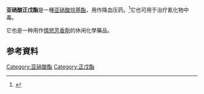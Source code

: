 
{{Infobox drug|drug_name=|ChemSpiderID=9632|onset=|elimination_half-life=|duration_of_action=|excretion=<!-- Identifiers -->|synonyms=''n''-Pentyl nitrate; ''n''-Amyl nitrite; Nitramyl|CAS_number=463-04-7|ATCvet=|ATC_prefix=<!-- 'none' if uncategorised -->|ATC_suffix=|PubChem=10026|UNII=H2HUX79FYK|metabolism=|ChEMBL=3188202|DrugBank=<!-- Chemical and physical data -->|C=5|H=11|N=1|O=2|SMILES=CCCCCON=O|StdInChI=1S/C5H11NO2/c1-2-3-4-5-8-6-7/h2-5H2,1H3|StdInChIKey=CSDTZUBPSYWZDX-UHFFFAOYSA-N|boiling_point=104|metabolites=|protein_bound=|INN=|pregnancy_AU_comment=|type=<!-- empty -->|IUPAC_name=|image=n-Pentylnitrit.svg|alt=|caption=<!-- Clinical data -->|pronounce=|tradename=|Drugs.com=|MedlinePlus=|pregnancy_AU=<!-- A/B1/B2/B3/C/D/X -->|pregnancy_US=<!-- A/B/C/D/X/N -->|bioavailability=|pregnancy_category=|routes_of_administration=|legal_AU=<!-- S2, S3, S4, S5, S6, S7, S8, S9 or Unscheduled-->|legal_AU_comment=|legal_CA=<!-- OTC, Rx-only, Schedule I, II, III, IV, V, VI, VII, VIII -->|legal_DE=<!-- Anlage I, II, III -->|legal_NZ=<!-- Class A, B, C -->|legal_UK=<!-- GSL, P, POM, CD, CD Lic, CD POM, CD No Reg POM, CD (Benz) POM, CD (Anab) POM or CD Inv POM / Class A, B, C -->|legal_US=<!-- OTC/Rx-only/Schedule I, II, III, IV, V -->|legal_UN=<!-- N I, II, III, IV / P I, II, III, IV-->|legal_status=<!-- Free text -->
<!-- Pharmacokinetic data -->|boiling_notes=<ref name=GESTIS>{{GESTIS|ZVG=510045}}</ref>}}

'''亚硝酸正戊酯'''是一種[[亚硝酸酯|亚硝酸烷基酯]]，用作降血压药。<ref name="HMDB">{{Cite web|title=Metabocard for Amyl Nitrite|url=http://www.hmdb.ca/metabolites/HMDB0015550|publisher=Human Metabolome Database|access-date=2021-03-16|archive-date=2020-02-17|archive-url=https://web.archive.org/web/20200217021403/http://www.hmdb.ca/metabolites/HMDB0015550}}</ref>它也可用于治疗氰化物中毒。 

它也是一种用作[[Rush_Poppers|情慾芳香劑]]的休闲化學藥品。

== 参考資料 ==
{{Reflist}}

[[Category:亚硝酸酯|Category:亚硝酸酯]]
[[Category:正戊酯|Category:正戊酯]]